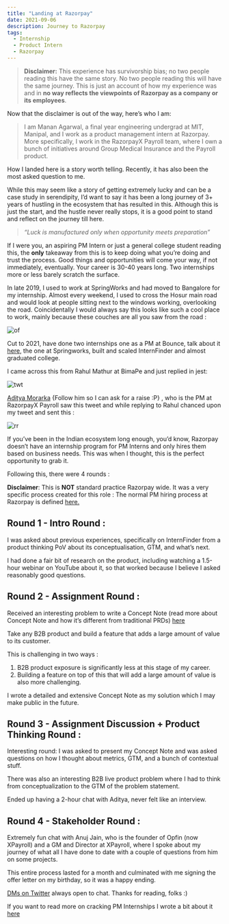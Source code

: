 ```yaml
---
title: "Landing at Razorpay"
date: 2021-09-06
description: Journey to Razorpay
tags:
  - Internship
  - Product Intern
  - Razorpay
---
```


> **Disclaimer:**  This experience has survivorship bias; no two people reading this have the same story. No two people reading this will have the same journey. This is just an account of how my experience was and in **no way reflects the viewpoints of Razorpay as a company or its employees**.

Now that the disclaimer is out of the way, here’s who I am:

> I am Manan Agarwal, a final year engineering undergrad at MIT, Manipal, and I work as a product management intern at Razorpay. More specifically, I work in the RazorpayX Payroll team, where I own a bunch of initiatives around Group Medical Insurance and the Payroll product.

How I landed here is a story worth telling. Recently, it has also been the most asked question to me.


While this may seem like a story of getting extremely lucky and can be a case study in serendipity, I’d want to say it has been a long journey of 3+ years of hustling in the ecosystem that has resulted in this. 
Although this is just the start, and the hustle never really stops, it is a good point to stand and reflect on the journey till here.

> *“Luck is manufactured only when opportunity meets preparation”*

If I were you, an aspiring PM Intern or just a general college student reading this, the **only** takeaway from this is to keep doing what you’re doing and trust the process. 
Good things and opportunities will come your way, if not immediately, eventually. Your career is 30-40 years long. Two internships more or less barely scratch the surface.





In late 2019, I used to work at SpringWorks and had moved to Bangalore for my internship. Almost every weekend, I used to cross the Hosur main road and would look at people sitting next to the windows working, overlooking the road. Coincidentally I would always say this looks like such a cool place to work, mainly because these couches are all you saw from the road :

![of](./of.jpeg)

Cut to 2021, have done two internships one as a PM at Bounce, talk about it [here](https://www.mananagarwal.in/pm-internship-at-bounce-learnings-and-the-experience), the one at Springworks, built and scaled InternFinder and almost graduated college. 

I came across this from Rahul Mathur at BimaPe and just replied in jest:

![twt](./twt.jpeg)


[Aditya Morarka](https://twitter.com/AdityaMorarka) {Follow him so I can ask for a raise :P} , who is the PM at RazorpayX Payroll saw this tweet and while replying to Rahul chanced upon my tweet and sent this :

![rr](./rr.jpeg)

If you’ve been in the Indian ecosystem long enough, you’d know, Razorpay doesn’t have an internship program for PM Interns and only hires them based on business needs. This was when I thought, this is the perfect opportunity to grab it.

Following this, there were 4 rounds :

**Disclaimer**: This is **NOT** standard practice Razorpay wide. It was a very specific process created for this role :
The normal PM hiring process at Razorpay is defined [here.](https://razorpay.com/unfiltered/how-we-hire-product-managers-and-what-to-expect-in-your-pm-interviews-at-razorpay/) 

## Round 1 - Intro Round :

I was asked about previous experiences, specifically on InternFinder from a product thinking PoV about its conceptualisation, GTM, and what’s next.

I had done a fair bit of research on the product, including watching a 1.5-hour webinar on YouTube about it, so that worked because I believe I asked reasonably good questions.

## Round 2 - Assignment Round :

Received an interesting problem to write a Concept Note (read more about Concept Note and how it’s different from traditional PRDs) [here](https://razorpay.com/unfiltered/how-razorpay-is-building-great-products-by-avoiding-traditional-prd-approach/#:~:text=A%20concept%20note%20is%20supposed,plan%20or%20a%20VC%20pitch.)

Take any B2B product and build a feature that adds a large amount of value to its customer.

This is challenging in two ways : 
1. B2B product exposure is significantly less at this stage of my career.
2. Building a feature on top of this that will add a large amount of value is also more challenging.


I wrote a detailed and extensive Concept Note as my solution which I may make public in the future.


## Round 3 - Assignment Discussion + Product Thinking Round :

Interesting round: I was asked to present my Concept Note and was asked questions on how I thought about metrics, GTM, and a bunch of contextual stuff. 

There was also an interesting B2B  live product problem where I had to think from conceptualization to the GTM of the problem statement.

Ended up having a 2-hour chat with Aditya, never felt like an interview.

## Round 4 - Stakeholder Round :

Extremely fun chat with Anuj Jain, who is the founder of Opfin (now XPayroll) and a GM and Director at XPayroll, where I spoke about my journey of what all I have done to date with a couple of questions from him on some projects.

This entire process lasted for a month and culminated with me signing the offer letter on my birthday, so it was a happy ending.


[DMs on Twitter](https://twitter.com/manan_0308) always open to chat. Thanks for reading, folks :)

If you want to read more on cracking PM Internships I wrote a bit about it [here](https://www.mananagarwal.in/cracking-the-product-management-internship)
